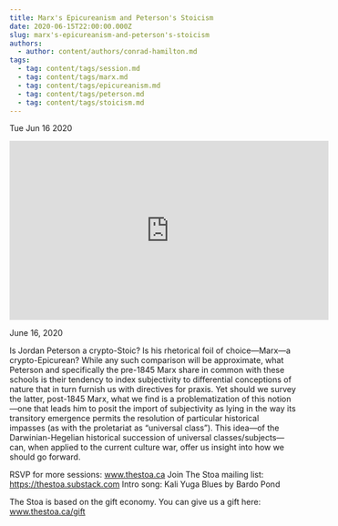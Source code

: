 ```yaml
---
title: Marx's Epicureanism and Peterson's Stoicism
date: 2020-06-15T22:00:00.000Z
slug: marx's-epicureanism-and-peterson's-stoicism
authors:
  - author: content/authors/conrad-hamilton.md
tags:
  - tag: content/tags/session.md
  - tag: content/tags/marx.md
  - tag: content/tags/epicureanism.md
  - tag: content/tags/peterson.md
  - tag: content/tags/stoicism.md
---
```






Tue Jun 16 2020

<iframe width="560" height="315" src="https://www.youtube.com/embed/mVAgJcwMm58" title="Marx's Epicureanism and Peterson's Stoicism w/ Conrad Hamilton" frameborder="0" allow="accelerometer; autoplay; clipboard-write; encrypted-media; gyroscope; picture-in-picture" allowfullscreen ></iframe>

June 16, 2020

Is Jordan Peterson a crypto-Stoic? Is his rhetorical foil of choice—Marx—a crypto-Epicurean? While any such comparison will be approximate, what Peterson and specifically the pre-1845 Marx share in common with these schools is their tendency to index subjectivity to differential conceptions of nature that in turn furnish us with directives for praxis. Yet should we survey the latter, post-1845 Marx, what we find is a problematization of this notion—one that leads him to posit the import of subjectivity as lying in the way its transitory emergence permits the resolution of particular historical impasses (as with the proletariat as “universal class”). This idea—of the Darwinian-Hegelian historical succession of universal classes/subjects—can, when applied to the current culture war, offer us insight into how we should go forward.

RSVP for more sessions: www.thestoa.ca
Join The Stoa mailing list: https://thestoa.substack.com
Intro song: Kali Yuga Blues by Bardo Pond

The Stoa is based on the gift economy. You can give us a gift here: www.thestoa.ca/gift


